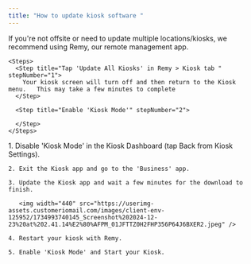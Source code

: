 ```yaml
---
title: "How to update kiosk software "
---
```


<Tip>
  If you're not offsite or need to update multiple locations/kiosks, we recommend using Remy, our remote management app.&#x20;
</Tip>

<Tabs>
  <Tab title="Remotely via Remy">


    <Steps>
      <Step title="Tap 'Update All Kiosks' in Remy > Kiosk tab " stepNumber="1">
        Your kiosk screen will turn off and then return to the Kiosk menu.   This may take a few minutes to complete
      </Step>

      <Step title="Enable 'Kiosk Mode'" stepNumber="2">

      </Step>
    </Steps>
  </Tab>

  <Tab title="In-store on the kiosk">
    1. Disable 'Kiosk Mode' in the Kiosk Dashboard (tap Back from Kiosk Settings). 

    2. Exit the Kiosk app and go to the 'Business' app.

    3. Update the Kiosk app and wait a few minutes for the download to finish.

       <img width="440" src="https://userimg-assets.customeriomail.com/images/client-env-125952/1734993740145_Screenshot%202024-12-23%20at%202.41.14%E2%80%AFPM_01JFTTZ0H2FHP356P64J6BXER2.jpeg" />

    4. Restart your kiosk with Remy.

    5. Enable 'Kiosk Mode' and Start your Kiosk.
  </Tab>
</Tabs>